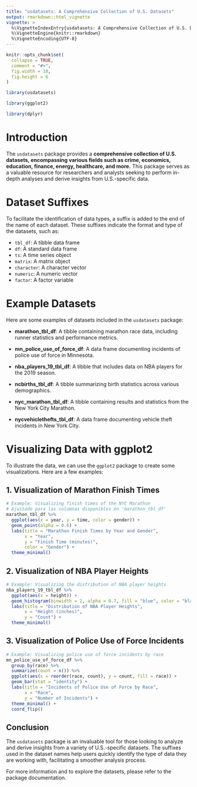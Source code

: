 ---
title: "usdatasets: A Comprehensive Collection of U.S. Datasets"
output: rmarkdown::html_vignette
vignette: >
  %\VignetteIndexEntry{usdatasets: A Comprehensive Collection of U.S. Datasets}
  %\VignetteEngine{knitr::rmarkdown}
  %\VignetteEncoding{UTF-8}
---

```{r, include = FALSE}
knitr::opts_chunk$set(
  collapse = TRUE,
  comment = "#>",
  fig.width = 10,  
  fig.height = 6 
)
```

```{r setup,include = FALSE}
library(usdatasets)

library(ggplot2)

library(dplyr)
```


# Introduction

The `usdatasets` package provides a **comprehensive collection of U.S. datasets, encompassing various fields such as crime, economics, education, finance, energy, healthcare, and more.** This package serves as a valuable resource for researchers and analysts seeking to perform in-depth analyses and derive insights from U.S.-specific data.

# Dataset Suffixes

To facilitate the identification of data types, a suffix is added to the end of the name of each dataset. These suffixes indicate the format and type of the datasets, such as:

- `tbl_df`: A tibble data frame
- `df`: A standard data frame
- `ts`: A time series object
- `matrix`: A matrix object
- `character`: A character vector
- `numeric`: A numeric vector
- `factor`: A factor variable

# Example Datasets

Here are some examples of datasets included in the `usdatasets` package:

- **marathon_tbl_df**: A tibble containing marathon race data, including runner statistics and performance metrics.
  
- **mn_police_use_of_force_df**: A data frame documenting incidents of police use of force in Minnesota.

- **nba_players_19_tbl_df**: A tibble that includes data on NBA players for the 2019 season.

- **ncbirths_tbl_df**: A tibble summarizing birth statistics across various demographics.

- **nyc_marathon_tbl_df**: A tibble containing results and statistics from the New York City Marathon.

- **nycvehiclethefts_tbl_df**: A data frame documenting vehicle theft incidents in New York City.


# Visualizing Data with ggplot2

To illustrate the data, we can use the `ggplot2` package to create some visualizations. Here are a few examples:

## 1. Visualization of Marathon Finish Times

```{r, message=FALSE, warning=FALSE}

# Example: Visualizing finish times of the NYC Marathon
# Ajustado para las columnas disponibles en 'marathon_tbl_df'
marathon_tbl_df %>%
  ggplot(aes(x = year, y = time, color = gender)) +
  geom_point(alpha = 0.6) +
  labs(title = "Marathon Finish Times by Year and Gender",
       x = "Year",
       y = "Finish Time (minutes)",
       color = "Gender") +
  theme_minimal()

```

## 2. Visualization of NBA Player Heights

```{r, message=FALSE, warning=FALSE}

# Example: Visualizing the distribution of NBA player heights
nba_players_19_tbl_df %>%
  ggplot(aes(x = height)) +
  geom_histogram(binwidth = 2, alpha = 0.7, fill = "blue", color = "black") +
  labs(title = "Distribution of NBA Player Heights",
       x = "Height (inches)",
       y = "Count") +
  theme_minimal()


```

## 3. Visualization of Police Use of Force Incidents

```{r, message=FALSE, warning=FALSE}

# Example: Visualizing police use of force incidents by race
mn_police_use_of_force_df %>%
  group_by(race) %>%
  summarize(count = n()) %>%
  ggplot(aes(x = reorder(race, count), y = count, fill = race)) +
  geom_bar(stat = "identity") +
  labs(title = "Incidents of Police Use of Force by Race",
       x = "Race",
       y = "Number of Incidents") +
  theme_minimal() +
  coord_flip()


```

## Conclusion

The `usdatasets` package is an invaluable tool for those looking to analyze and derive insights from a variety of U.S.-specific datasets. The suffixes used in the dataset names help users quickly identify the type of data they are working with, facilitating a smoother analysis process.

For more information and to explore the datasets, please refer to the package documentation.

<div class="tocify-extend-page" data-unique="tocify-extend-page" style="height: 0;"></div>
